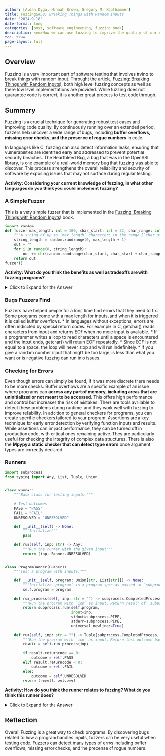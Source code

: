 ```yaml
---
author: [Aidan Dyga, Hannah Brown, Gregory M. Kapfhammer]
title: Fuzzing&#58; Breaking Things with Random Inputs
date: '2024-9-18'
date-format: long
categories: [post, software engineering, fuzzing book]
description: <em>How we can use fuzzing to improve the quality of our code?</em>
toc: true
page-layout: full
---
```


## Overview

Fuzzing is a very important part of software testing that involves trying to break things with random input. Throught the article, [Fuzzing: Breaking Things with Random Inputs](https://www.fuzzingbook.org/html/Fuzzer.html)!, both high level fuzzing concepts as well as there low level implementations are provided. While fuzzing does not guarantee code is correct, it is another great process to test code through.

## Summary

Fuzzing is a crucial technique for generating robust test cases and improving code quality. By continuously running over an extended period, fuzzers help uncover a wide range of bugs, including **buffer overflows, missing error checks, and the presence of rogue numbers** in code. 

In languages like C, fuzzing can also detect information leaks, ensuring that vulnerabilities are identified early and addressed to prevent potential security breaches. The Heartbleed Bug, a bug that was in the OpenSSL library, is one example of a real-world memory bug that fuzzing was able to discover. This process strengthens the overall reliability and security of software by exposing issues that may not surface during regular testing.

**Activity: Considering your current knowledge of fuzzing, in what other languages do you think you could implement fuzzing?**

### A Simple Fuzzer

This is a very simple fuzzer that is implemented in the [Fuzzing: Breaking Things with Random Inputs](https://www.fuzzingbook.org/html/Fuzzer.html)! book.

```python
import random
def fuzzer(max_length: int = 100, char_start: int = 32, char_range: int = 32) -> str:
    """A string of up to `max_length` characters in the range [`char_start`, `char_start` + `char_range`)"""
    string_length = random.randrange(0, max_length + 1)
    out = ""
    for i in range(0, string_length):
        out += chr(random.randrange(char_start, char_start + char_range))
    return out
fuzzer()
```

**Activity: What do you think the benefits as well as tradeoffs are with fuzzing programs?**

<details> <summary>Click to Expand for the Answer</summary>
Fuzzing larger programs can take more time and be more computationally expensive. However, the computational time that fuzzing can save developers searching through bugs is very high.
</details>

### Bugs Fuzzers Find 

Fuzzers have helped people for a long time find errors that they need to fix. Some programs come with a max length for inputs, and when it is triggered it is called buffer overflows. 
* In languages without exceptions, errors are often indicated by special return codes. For example in C, getchar() reads characters from input and returns EOF when no more input is available. 
* If a programmer writes a loop to read characters until a space is encountered and the input ends, getchar() will return EOF repeatedly. 
* Since EOF is not equal to a space, the loop will never stop and will run indefinitely. 
* If you give a random number input that might be too large, is less than what you want or is negative fuzzing can run into issues.

### Checking for Errors

Even though errors can simply be found, if it was more discrete there needs to be more checks. Buffer overflows are a specific example of an issue where programs can **access any part of memory, including areas that are uninitialized or not meant to be accessed**. This offers high performance and control but increases the risk of mistakes. There are tools available to detect these problems during runtime, and they work well with fuzzing to improve reliability. In addition to general checkers for programs, you can create specific checkers tailored to your program. Assertions are a key technique for early error detection by verifying function inputs and results. While assertions can impact performance, they can be turned off in production code, with critical ones remaining active. They are particularly useful for checking the integrity of complex data structures. There is also the **Mpypy a static checker that can detect type errors** once argument types are correctly declared.

### Runners

```python
import subprocess
from typing import Any, List, Tuple, Union


class Runner:
    """Base class for testing inputs."""

    # Test outcomes
    PASS = "PASS"
    FAIL = "FAIL"
    UNRESOLVED = "UNRESOLVED"

    def __init__(self) -> None:
        """Initialize"""
        pass

    def run(self, inp: str) -> Any:
        """Run the runner with the given input"""
        return (inp, Runner.UNRESOLVED)


class ProgramRunner(Runner):
    """Test a program with inputs."""

    def __init__(self, program: Union[str, List[str]]) -> None:
        """Initialize.`program` is a program spec as passed to `subprocess.run()`"""
        self.program = program

    def run_process(self, inp: str = "") -> subprocess.CompletedProcess:
        """Run the program with `inp` as input. Return result of `subprocess.run()`."""
        return subprocess.run(self.program,
                              input=inp,
                              stdout=subprocess.PIPE,
                              stderr=subprocess.PIPE,
                              universal_newlines=True)

    def run(self, inp: str = "") -> Tuple[subprocess.CompletedProcess, str]:
        """Run the program with `inp` as input. Return test outcome based on result of `subprocess.run()`."""
        result = self.run_process(inp)

        if result.returncode == 0:
            outcome = self.PASS
        elif result.returncode < 0:
            outcome = self.FAIL
        else:
            outcome = self.UNRESOLVED
        return (result, outcome)
```

**Activity: How do you think the runner relates to fuzzing? What do you think this runner does?**

<details> <summary>Click to Expand for the Answer</summary>
* A Runner is an object designed to execute a program or function with inputs. 
* It has a run(input) method that returns a pair consisting of a result. 
* The Runner base class offers a basic interface for more advanced runners. 
* Subclasses extend this base class by adding new methods or overriding existing ones to enhance functionality. 
* A fuzzer generates input data using the fuzz() method. 
* The run() function forwards this input to a runner and returns the result. 
* The runs() method repeats this process for a specified number of trials.
</details>

## Reflection
Overall Fuzzing is a great way to check programs. By discovering bugs related to how a program handles inputs, fuzzers can be very useful when testing code. Fuzzers can detect many types of erros including buffer overflows, missing error checks, and the precense of rogue numbers. 

